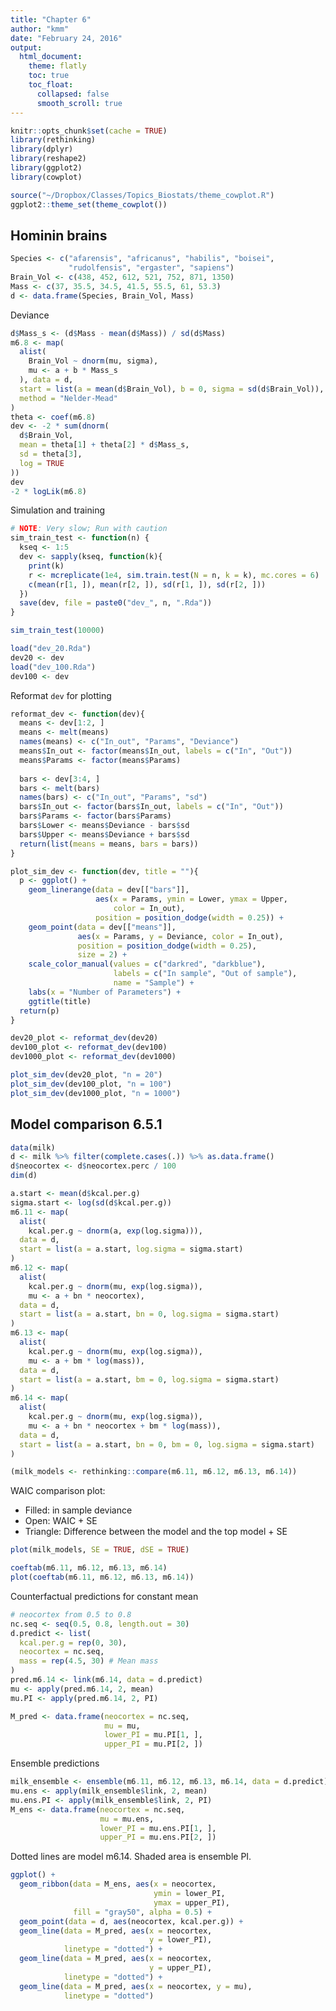 ```yaml
---
title: "Chapter 6"
author: "kmm"
date: "February 24, 2016"
output:
  html_document:
    theme: flatly
    toc: true
    toc_float:
      collapsed: false
      smooth_scroll: true
---
```


```r
knitr::opts_chunk$set(cache = TRUE)
library(rethinking)
library(dplyr)
library(reshape2)
library(ggplot2)
library(cowplot)

source("~/Dropbox/Classes/Topics_Biostats/theme_cowplot.R")
ggplot2::theme_set(theme_cowplot())
```

## Hominin brains

```r
Species <- c("afarensis", "africanus", "habilis", "boisei",
             "rudolfensis", "ergaster", "sapiens")
Brain_Vol <- c(438, 452, 612, 521, 752, 871, 1350)
Mass <- c(37, 35.5, 34.5, 41.5, 55.5, 61, 53.3)
d <- data.frame(Species, Brain_Vol, Mass)
```

Deviance

```r
d$Mass_s <- (d$Mass - mean(d$Mass)) / sd(d$Mass)
m6.8 <- map(
  alist(
    Brain_Vol ~ dnorm(mu, sigma),
    mu <- a + b * Mass_s
  ), data = d,
  start = list(a = mean(d$Brain_Vol), b = 0, sigma = sd(d$Brain_Vol)),
  method = "Nelder-Mead"
)
theta <- coef(m6.8)
dev <- -2 * sum(dnorm(
  d$Brain_Vol,
  mean = theta[1] + theta[2] * d$Mass_s,
  sd = theta[3],
  log = TRUE
))
dev
-2 * logLik(m6.8)
```

Simulation and training

```r
# NOTE: Very slow; Run with caution
sim_train_test <- function(n) {
  kseq <- 1:5
  dev <- sapply(kseq, function(k){
    print(k)
    r <- mcreplicate(1e4, sim.train.test(N = n, k = k), mc.cores = 6)
    c(mean(r[1, ]), mean(r[2, ]), sd(r[1, ]), sd(r[2, ]))
  })
  save(dev, file = paste0("dev_", n, ".Rda"))
}

sim_train_test(10000)
```

```r
load("dev_20.Rda")
dev20 <- dev
load("dev_100.Rda")
dev100 <- dev
```

Reformat `dev` for plotting

```r
reformat_dev <- function(dev){
  means <- dev[1:2, ]
  means <- melt(means)
  names(means) <- c("In_out", "Params", "Deviance")
  means$In_out <- factor(means$In_out, labels = c("In", "Out"))
  means$Params <- factor(means$Params)
  
  bars <- dev[3:4, ]
  bars <- melt(bars)
  names(bars) <- c("In_out", "Params", "sd")
  bars$In_out <- factor(bars$In_out, labels = c("In", "Out"))
  bars$Params <- factor(bars$Params)
  bars$Lower <- means$Deviance - bars$sd
  bars$Upper <- means$Deviance + bars$sd
  return(list(means = means, bars = bars))
}

plot_sim_dev <- function(dev, title = ""){
  p <- ggplot() +
    geom_linerange(data = dev[["bars"]],
                   aes(x = Params, ymin = Lower, ymax = Upper,
                       color = In_out),
                   position = position_dodge(width = 0.25)) +
    geom_point(data = dev[["means"]],
               aes(x = Params, y = Deviance, color = In_out),
               position = position_dodge(width = 0.25),
               size = 2) +
    scale_color_manual(values = c("darkred", "darkblue"),
                       labels = c("In sample", "Out of sample"),
                       name = "Sample") +
    labs(x = "Number of Parameters") +
    ggtitle(title)
  return(p)
}
```

```r
dev20_plot <- reformat_dev(dev20)
dev100_plot <- reformat_dev(dev100)
dev1000_plot <- reformat_dev(dev1000)
```

```r
plot_sim_dev(dev20_plot, "n = 20")
plot_sim_dev(dev100_plot, "n = 100")
plot_sim_dev(dev1000_plot, "n = 1000")
```

## Model comparison 6.5.1

```r
data(milk)
d <- milk %>% filter(complete.cases(.)) %>% as.data.frame()
d$neocortex <- d$neocortex.perc / 100
dim(d)
```

```r
a.start <- mean(d$kcal.per.g)
sigma.start <- log(sd(d$kcal.per.g))
m6.11 <- map(
  alist(
    kcal.per.g ~ dnorm(a, exp(log.sigma))),
  data = d,
  start = list(a = a.start, log.sigma = sigma.start)
)
m6.12 <- map(
  alist(
    kcal.per.g ~ dnorm(mu, exp(log.sigma)),
    mu <- a + bn * neocortex),
  data = d,
  start = list(a = a.start, bn = 0, log.sigma = sigma.start)
)
m6.13 <- map(
  alist(
    kcal.per.g ~ dnorm(mu, exp(log.sigma)),
    mu <- a + bm * log(mass)),
  data = d,
  start = list(a = a.start, bm = 0, log.sigma = sigma.start)
)
m6.14 <- map(
  alist(
    kcal.per.g ~ dnorm(mu, exp(log.sigma)),
    mu <- a + bn * neocortex + bm * log(mass)),
  data = d,
  start = list(a = a.start, bn = 0, bm = 0, log.sigma = sigma.start)
)
```

```r
(milk_models <- rethinking::compare(m6.11, m6.12, m6.13, m6.14))
```

WAIC comparison plot:

- Filled: in sample deviance
- Open: WAIC + SE
- Triangle: Difference between the model and the top model + SE

```r
plot(milk_models, SE = TRUE, dSE = TRUE)
```

```r
coeftab(m6.11, m6.12, m6.13, m6.14)
plot(coeftab(m6.11, m6.12, m6.13, m6.14))
```

Counterfactual predictions for constant mean

```r
# neocortex from 0.5 to 0.8
nc.seq <- seq(0.5, 0.8, length.out = 30)
d.predict <- list(
  kcal.per.g = rep(0, 30),
  neocortex = nc.seq,
  mass = rep(4.5, 30) # Mean mass
)
pred.m6.14 <- link(m6.14, data = d.predict)
mu <- apply(pred.m6.14, 2, mean)
mu.PI <- apply(pred.m6.14, 2, PI)

M_pred <- data.frame(neocortex = nc.seq,
                     mu = mu,
                     lower_PI = mu.PI[1, ],
                     upper_PI = mu.PI[2, ])
```

Ensemble predictions

```r
milk_ensemble <- ensemble(m6.11, m6.12, m6.13, m6.14, data = d.predict)
mu.ens <- apply(milk_ensemble$link, 2, mean)
mu.ens.PI <- apply(milk_ensemble$link, 2, PI)
M_ens <- data.frame(neocortex = nc.seq,
                    mu = mu.ens,
                    lower_PI = mu.ens.PI[1, ],
                    upper_PI = mu.ens.PI[2, ])
```

Dotted lines are model m6.14. Shaded area is ensemble PI.

```r
ggplot() +
  geom_ribbon(data = M_ens, aes(x = neocortex,
                                ymin = lower_PI,
                                ymax = upper_PI),
              fill = "gray50", alpha = 0.5) +
  geom_point(data = d, aes(neocortex, kcal.per.g)) +
  geom_line(data = M_pred, aes(x = neocortex,
                               y = lower_PI),
            linetype = "dotted") +
  geom_line(data = M_pred, aes(x = neocortex,
                               y = upper_PI),
            linetype = "dotted") +
  geom_line(data = M_pred, aes(x = neocortex, y = mu),
            linetype = "dotted")
```

